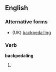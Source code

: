 ==English==

===Alternative forms===
* (UK) [[backpedalling]]

===Verb===
'''backpedaling'''

# {{US}} {{present participle of|backpedal}}